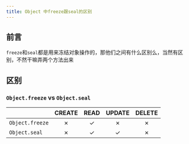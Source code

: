 ```yaml
---
title: Object 中freeze跟seal的区别
---
```


## 前言
`freeze`和`seal`都是用来冻结对象操作的，那他们之间有什么区别么，当然有区别，不然干嘛弄两个方法出来

## 区别

### `Object.freeze` vs `Object.seal`

|   |CREATE|READ|UPDATE|DELETE|
|---|:---:|:---:|:---:|:---:|
|`Object.freeze`| ✗ | ✓ | ✗ | ✗ |
|`Object.seal`| ✗ | ✓ | ✓ | ✗ |
